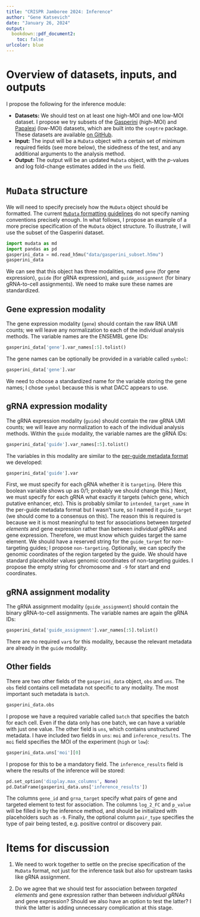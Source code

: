 ```yaml
---
title: "CRISPR Jamboree 2024: Inference"
author: "Gene Katsevich"
date: "January 26, 2024"
output: 
  bookdown::pdf_document2:
    toc: false
urlcolor: blue
---
```


# Overview of datasets, inputs, and outputs

I propose the following for the inference module:

- **Datasets:** We should test on at least one high-MOI and one low-MOI dataset. I propose we try subsets of the [Gasperini](https://katsevich-lab.github.io/sceptre/reference/highmoi_example_data.html) (high-MOI) and [Papalexi](https://katsevich-lab.github.io/sceptre/reference/lowmoi_example_data.html) (low-MOI) datasets, which are built into the `sceptre` package. These datasets are available [on GitHub]().
- **Input:** The input will be a `MuData` object with a certain set of minimum required fields (see more below), the sidedness of the test, and any additional arguments to the analysis method. 
- **Output:** The output will be an updated `MuData` object, with the $p$-values and log fold-change estimates added in the `uns` field. 

# `MuData` structure

We will need to specify precisely how the `MuData` object should be formatted. The current [`MuData` formatting guidelines](https://docs.google.com/document/d/1Y7LThEF4rPT5DnzwZnQ5uIek-X0BqZorLI5Mm8A8PF4/edit#heading=h.ut379ivr6x0a) do not specify naming conventions precisely enough. In what follows, I propose an example of a more precise specification of the `MuData` object structure. To illustrate, I will use the subset of the Gasperini dataset. 

```python
import mudata as md
import pandas as pd
gasperini_data = md.read_h5mu("data/gasperini_subset.h5mu")
gasperini_data
```

We can see that this object has three modalities, named `gene` (for gene expression), `guide` (for gRNA expression), and `guide_assignment` (for binary gRNA-to-cell assignments). We need to make sure these names are standardized. 

## Gene expression modality 

The gene expression modality (`gene`) should contain the raw RNA UMI counts; we will leave any normalization to each of the individual analysis methods. The variable names are the ENSEMBL gene IDs: 
```python
gasperini_data['gene'].var_names[:5].tolist()
```
The gene names can be optionally be provided in a variable called `symbol`: 
```python
gasperini_data['gene'].var
```
We need to choose a standardized name for the variable storing the gene names; I chose `symbol` because this is what DACC appears to use. 

## gRNA expression modality 

The gRNA expression modality (`guide`) should contain the raw gRNA UMI counts; we will leave any normalization to each of the individual analysis methods. Within the `guide` modality, the variable names are the gRNA IDs: 
```python
gasperini_data['guide'].var_names[:5].tolist()
```
The variables in this modality are similar to the [per-guide metadata format](https://docs.google.com/document/d/1tib4To6XjMYTxeBRCgvgRD5JCq2XsmcJDjMcL2AGzso/edit) we developed:
```python
gasperini_data['guide'].var
```
First, we must specify for each gRNA whether it is `targeting`. (Here this boolean variable shows up as 0/1; probably we should change this.) Next, we must specify for each gRNA what exactly it targets (which gene, which putative enhancer, etc). This is probably similar to `intended_target_name` in the per-guide metadata format but I wasn't sure, so I named it `guide_target` (we should come to a consensus on this). The reason this is required is because we it is most meaningful to test for associations between *targeted elements* and gene expression rather than between *individual gRNAs* and gene expression. Therefore, we must know which guides target the same element. We should have a reserved string for the `guide_target` for non-targeting guides; I propose `non-targeting`. Optionally, we can specify the genomic coordinates of the region targeted by the guide. We should have standard placeholder values genomic coordinates of non-targeting guides. I propose the empty string for chromosome and `-9` for start and end coordinates. 

## gRNA assignment modality 

The gRNA assignment modality (`guide_assignment`) should contain the binary gRNA-to-cell assignments. The variable names are again the gRNA IDs: 
```python
gasperini_data['guide_assignment'].var_names[:5].tolist()
```
There are no required `var`s for this modality, because the relevant metadata are already in the `guide` modality.

## Other fields

There are two other fields of the `gasperini_data` object, `obs` and `uns`. The `obs` field contains cell metadata not specific to any modality. The most important such metadata is `batch`. 
```python
gasperini_data.obs
```

I propose we have a required variable called `batch` that specifies the batch for each cell. Even if the data only has one batch, we can have a variable with just one value. The other field is `uns`, which contains unstructured metadata. I have included two fields in `uns`: `moi` and `inference_results`. The `moi` field specifies the MOI of the experiment (`high` or `low`):
```python
gasperini_data.uns['moi'][0]
```

I propose for this to be a mandatory field. The `inference_results` field is where the results of the inference will be stored:
```python
pd.set_option('display.max_columns', None)
pd.DataFrame(gasperini_data.uns['inference_results'])
```

The columns `gene_id` and `grna_target` specify what pairs of gene and targeted element to test for association. The columns `log_2_FC` and `p_value` will be filled in by the inference method, and should be initialized with placeholders such as `-9`. Finally, the optional column `pair_type` specifies the type of pair being tested, e.g. positive control or discovery pair. 

# Items for discussion

1. We need to work together to settle on the precise specification of the `MuData` format, not just for the inference task but also for upstream tasks like gRNA assignment.

2. Do we agree that we should test for association between *targeted elements* and gene expression rather than between *individual gRNAs* and gene expression? Should we also have an option to test the latter? I think the latter is adding unnecessary complication at this stage.